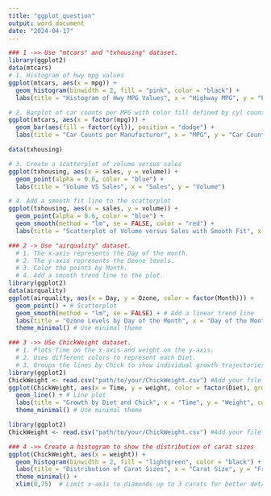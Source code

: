 ---
title: "ggplot_question"
output: word_document
date: "2024-04-17"
---
```{r}
### 1 ->> Use "mtcars" and "txhousing" dataset.
library(ggplot2)
data(mtcars)
# 1. Histogram of hwy mpg values
ggplot(mtcars, aes(x = mpg)) +
  geom_histogram(binwidth = 2, fill = "pink", color = "black") +
  labs(title = "Histogram of Hwy MPG Values", x = "Highway MPG", y = "Frequency")

# 2. Barplot of car counts per MPG with color fill defined by cyl count
ggplot(mtcars, aes(x = factor(mpg))) +
  geom_bar(aes(fill = factor(cyl)), position = "dodge") +
  labs(title = "Car Counts per Manufacturer", x = "MPG", y = "Car Count", fill = "Cylinder Count")

data(txhousing)

# 3. Create a scatterplot of volume versus sales
ggplot(txhousing, aes(x = sales, y = volume)) +
  geom_point(alpha = 0.6, color = "blue") +
  labs(title = "Volume VS Sales", x = "Sales", y = "Volume")

# 4. Add a smooth fit line to the scatterplot
ggplot(txhousing, aes(x = sales, y = volume)) +
  geom_point(alpha = 0.6, color = "blue") +
  geom_smooth(method = "lm", se = FALSE, color = "red") +
  labs(title = "Scatterplot of Volume versus Sales with Smooth Fit", x = "Sales", y = "Volume")
```

```{r}
### 2 -> Use "airquality" dataset. 
  # 1. The x-axis represents the Day of the month.
  # 2. The y-axis represents the Ozone levels.
  # 3. Color the points by Month.
  # 4. Add a smooth trend line to the plot.
library(ggplot2)
data(airquality)
ggplot(airquality, aes(x = Day, y = Ozone, color = factor(Month))) +
  geom_point() + # Scatterplot
  geom_smooth(method = "lm", se = FALSE) + # Add a linear trend line
  labs(title = "Ozone Levels by Day of the Month", x = "Day of the Month", y = "Ozone Levels", color = "Month") +
  theme_minimal() # Use minimal theme
```



```{r}
### 3 ->> USe ChickWeight dataset. 
  # 1. Plots Time on the x-axis and weight on the y-axis.
  # 2. Uses different colors to represent each Diet.
  # 3. Groups the lines by Chick to show individual growth trajectories within each diet.
library(ggplot2)
ChickWeight <- read.csv("path/to/your/ChickWeight.csv") #Add your file path of csv file.
ggplot(ChickWeight, aes(x = Time, y = weight, color = factor(Diet), group = Chick)) +
  geom_line() + # Line plot
  labs(title = "Growth by Diet and Chick", x = "Time", y = "Weight", color = "Diet") +
  theme_minimal() # Use minimal theme
```
```{r}
library(ggplot2)
ChickWeight <- read.csv("path/to/your/ChickWeight.csv") #Add your file path of csv file.

### 4 ->> Create a histogram to show the distribution of carat sizes
ggplot(ChickWeight, aes(x = weight)) +
  geom_histogram(binwidth = 2, fill = "lightgreen", color = "black") +
  labs(title = "Distribution of Carat Sizes", x = "Carat Size", y = "Frequency") +
  theme_minimal() +
  xlim(0,75)  # Limit x-axis to diamonds up to 3 carats for better detail
```

